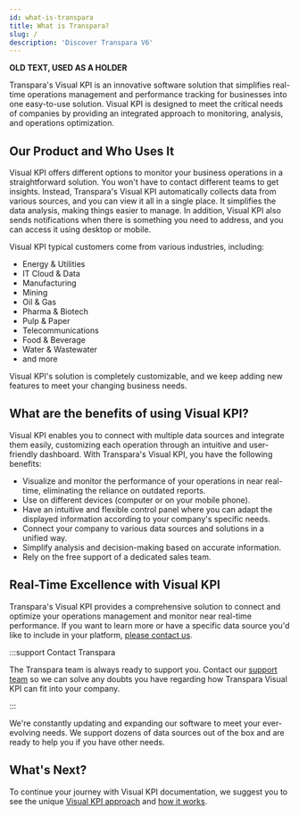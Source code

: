 ```yaml
---
id: what-is-transpara
title: What is Transpara?
slug: /
description: 'Discover Transpara V6'
---
```


**OLD TEXT, USED AS A HOLDER**

Transpara's Visual KPI is an innovative software solution that simplifies real-time operations management and performance tracking for businesses into one easy-to-use solution. Visual KPI is designed to meet the critical needs of companies by providing an integrated approach to monitoring, analysis, and operations optimization.

## Our Product and Who Uses It

Visual KPI offers different options to monitor your business operations in a straightforward solution. You won't have to contact different teams to get insights. Instead, Transpara's Visual KPI automatically collects data from various sources, and you can view it all in a single place. It simplifies the data analysis, making things easier to manage. In addition, Visual KPI also sends notifications when there is something you need to address, and you can access it using desktop or mobile.

Visual KPI typical customers come from various industries, including:

- Energy & Utilities
- IT Cloud & Data
- Manufacturing
- Mining
- Oil & Gas
- Pharma & Biotech
- Pulp & Paper
- Telecommunications
- Food & Beverage
- Water & Wastewater
- and more

Visual KPI's solution is completely customizable, and we keep adding new features to meet your changing business needs.

## What are the benefits of using Visual KPI?

Visual KPI enables you to connect with multiple data sources and integrate them easily, customizing each operation through an intuitive and user-friendly dashboard. With Transpara's Visual KPI, you have the following benefits:

- Visualize and monitor the performance of your operations in near real-time, eliminating the reliance on outdated reports.
- Use on different devices (computer or on your mobile phone).
- Have an intuitive and flexible control panel where you can adapt the displayed information according to your company's specific needs.
- Connect your company to various data sources and solutions in a unified way.
- Simplify analysis and decision-making based on accurate information.
- Rely on the free support of a dedicated sales team.

## Real-Time Excellence with Visual KPI

Transpara's Visual KPI provides a comprehensive solution to connect and optimize your operations management and monitor near real-time performance. If you want to learn more or have a specific data source you'd like to include in your platform, [please contact us](https://www.transpara.com/contact-us/).

:::support Contact Transpara

The Transpara team is always ready to support you. Contact our [support team](https://www.transpara.com/contact-us/) so we can solve any doubts you have regarding how Transpara Visual KPI can fit into your company.

:::

We're constantly updating and expanding our software to meet your ever-evolving needs. We support dozens of data sources out of the box and are ready to help you if you have other needs.

## What's Next?

To continue your journey with Visual KPI documentation, we suggest you to see the unique [Visual KPI approach](/docs/visual-kpi-approach) and [how it works](/docs/how-visual-kpi-works).
